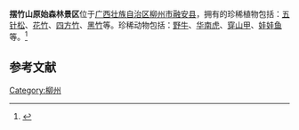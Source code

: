 '''摆竹山原始森林景区'''位于[[广西壮族自治区|广西壮族自治区]][[柳州市|柳州市]][[融安县|融安县]]，拥有的珍稀植物包括：[[五针松|五针松]]、[[花竹|花竹]]、[[四方竹|四方竹]]、[[黑竹|黑竹]]等。珍稀动物包括：[[野牛|野牛]]、[[华南虎|华南虎]]、[[穿山甲|穿山甲]]、[[娃娃鱼|娃娃鱼]]等。<ref>{{Cite web|author= |title=柳州市主要景区 |publisher=广西地情网 |url=http://www.gxdqw.com/Item/1844.aspx |date=2009年4月15日 |deadurl=yes |archiveurl=https://web.archive.org/web/20110806080829/http://www.gxdqw.com/Item/1844.aspx |archivedate=2011年8月6日 }}</ref>

== 参考文献 ==
{{reflist}}

[[Category:柳州|Category:柳州]]